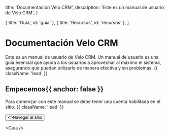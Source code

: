 
  title: 'Documentación Velo CRM',
  description: 'Este es un manual de usuario de Velo CRM',
}

  { title: 'Guía', id: 'guia' },
  { title: 'Recursos', id: 'recursos' },
]

<HeroPattern />

# Documentación Velo CRM

Este es un manual de usuario de Velo CRM. Un manual de usuario es una guía esencial que ayuda a los usuarios a aprovechar al máximo el sistema, asegurando que puedan utilizarlo de manera efectiva y sin problemas. {{ className: 'lead' }}

## Empecemos{{ anchor: false }}

Para comenzar con este manual se debe tener una cuenta habilitada en el sitio. {{ className: 'lead' }}

<div className="not-prose">
  <Button
    href="https://velo.brandfactors.com/"
    variant="text"
    arrow="right"
    target="_blank"
  >
    <>Navegar al sitio</>
  </Button>
</div>

<Guía />

<Resources />
